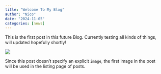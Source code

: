 ```yaml
---
title: "Welcome To My Blog"
author: "Nico"
date: "2024-11-05"
categories: [news]
---
```


This is the first post in this future Blog. Currently testing all kinds of things, will updated hopefully shortly!

![](thumbnail.jpg)

Since this post doesn't specify an explicit `image`, the first image in the post will be used in the listing page of posts.
